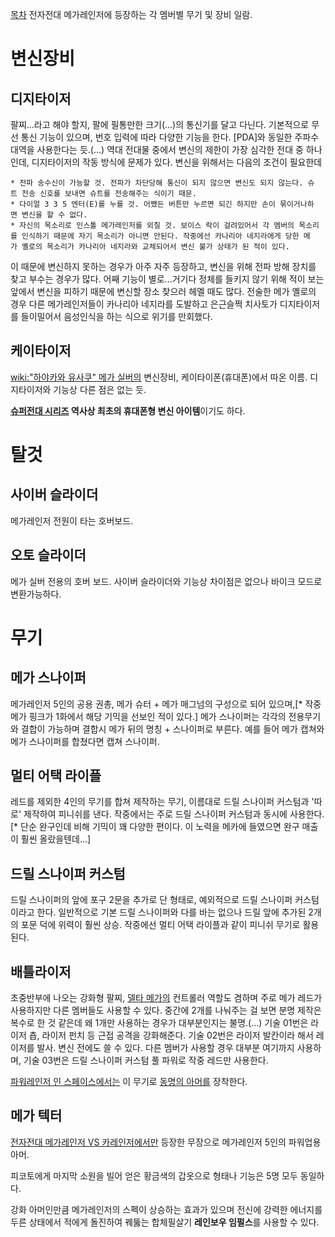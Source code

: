 [[목차]]
전자전대 메가레인저에 등장하는 각 멤버별 무기 및 장비 일람.

= 변신장비 =
== 디지타이저 ==
팔찌...라고 해야 할지, 팔에 필통만한 크기(...)의 통신기를 달고 다닌다. 기본적으로 무선 통신 기능이 있으며, 번호 입력에 따라 다양한 기능을 한다. [PDA]와 동일한 주파수 대역을 사용한다는 듯.(...) 역대 전대물 중에서 변신의 제한이 가장 심각한 전대 중 하나인데, 디지타이저의 작동 방식에 문제가 있다. 변신을 위해서는 다음의 조건이 필요한데
 * 전파 송수신이 가능할 것. 전파가 차단당해 통신이 되지 않으면 변신도 되지 않는다. 슈트 전송 신호를 보내면 슈트를 전송해주는 식이기 때문.
 * 다이얼 3 3 5 엔터(E)를 누를 것. 어쨌든 버튼만 누르면 되긴 하지만 손이 묶이거나하면 변신을 할 수 없다.
 * 자신의 목소리로 인스톨 메가레인저를 외칠 것. 보이스 락이 걸려있어서 각 멤버의 목소리를 인식하기 때문에 자기 목소리가 아니면 안된다. 작중에선 카나리아 네지라에게 당한 메가 옐로의 목소리가 카나리아 네지라와 교체되어서 변신 불가 상태가 된 적이 있다.

이 때문에 변신하지 못하는 경우가 아주 자주 등장하고, 변신을 위해 전파 방해 장치를 찾고 부수는 경우가 많다. 어째 기능이 별로...거기다 정체를 들키지 않기 위해 적이 보는 앞에서 변신을 피하기 때문에 변신할 장소 찾으러 헤멜 때도 많다. 전술한 메가 옐로의 경우 다른 메가레인저들이 카나리아 네지라를 도발하고 은근슬쩍 치사토가 디지타이저를 들이밀어서 음성인식을 하는 식으로 위기를 만회했다.

== 케이타이저 ==
[[wiki:"하야카와 유사쿠" 메가 실버]]의 변신장비, 케이타이폰(휴대폰)에서 따온 이름. 디지타이저와 기능상 다른 점은 없는 듯.

'''[[슈퍼전대 시리즈]] 역사상 최초의 휴대폰형 변신 아이템'''이기도 하다.

= 탈것 =
== 사이버 슬라이더 ==
메가레인저 전원이 타는 호버보드.

== 오토 슬라이더 ==
메가 실버 전용의 호버 보드. 사이버 슬라이더와 기능상 차이점은 없으나 바이크 모드로 변환가능하다.

= 무기 =
== 메가 스나이퍼 ==
메가레인저 5인의 공용 권총, 메가 슈터 + 메가 매그넘의 구성으로 되어 있으며,[* 작중 메가 핑크가 1화에서 해당 기믹을 선보인 적이 있다.] 메가 스나이퍼는 각각의 전용무기와 결합이 가능하며 결합시 메가 뒤의 명칭 + 스나이퍼로 부른다. 예를 들어 메가 캡쳐와 메가 스나이퍼를 합쳤다면 캡쳐 스나이퍼.

== 멀티 어택 라이플 ==
레드를 제외한 4인의 무기를 합쳐 제작하는 무기, 이름대로 드릴 스나이퍼 커스텀과 '따로' 제작하여 피니쉬를 낸다. 작중에서는 주로 드릴 스나이퍼 커스텀과 동시에 사용한다.[* 단순 완구인데 비해 기믹이 꽤 다양한 편이다. 이 노력을 메카에 들였으면 완구 매출이 훨씬 올랐을텐데...]

== 드릴 스나이퍼 커스텀 ==
드릴 스나이퍼의 앞에 포구 2문을 추가로 단 형태로, 예외적으로 드릴 스나이퍼 커스텀이라고 한다. 일반적으로 기본 드릴 스나이퍼와 다를 바는 없으나 드릴 앞에 추가된 2개의 포문 덕에 위력이 훨씬 상승. 작중에선 멀티 어택 라이플과 같이 피니쉬 무기로 활용된다.

== 배틀라이저 ==
초중반부에 나오는 강화형 팔찌, [[델타 메가]]의 컨트롤러 역할도 겸하며 주로 메가 레드가 사용하지만 다른 멤버들도 사용할 수 있다. 중간에 2개를 나눠주는 걸 보면 분명 제작은 복수로 한 것 같은데 왜 1개만 사용하는 경우가 대부분인지는 불명.(...) 기술 01번은 라이저 춉, 라이저 펀치 등 근접 공격을 강화해준다. 기술 02번은 라이저 발칸이라 해서 레이저를 발사. 변신 전에도 쓸 수 있다. 다른 멤버가 사용할 경우 대부분 여기까지 사용하며, 기술 03번은 드릴 스나이퍼 커스텀 풀 파워로 작중 레드만 사용한다.

[[파워레인저 인 스페이스]]에서는 이 무기로 [[배틀라이저(파워레인저)|동명의 아머]]를 장착한다.

== 메가 텍터 ==
[[전자전대 메가레인저 VS 카레인저]]에서만 등장한 무장으로 메가레인저 5인의 파워업용 아머.

피코토에게 마지막 소원을 빌어 얻은 황금색의 갑옷으로 형태나 기능은 5명 모두 동일하다.

강화 아머인만큼 메가레인저의 스펙이 상승하는 효과가 있으며 전신에 강력한 에너지를 두른 상태에서 적에게 돌진하여 꿰뚫는 합체필살기 '''레인보우 임펄스'''를 사용할 수 있다.
